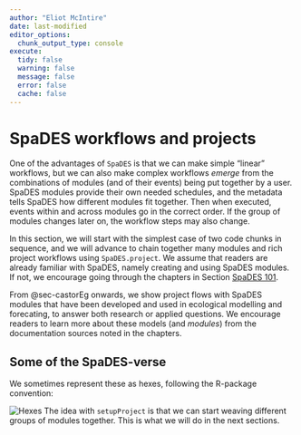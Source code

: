 ```yaml
---
author: "Eliot McIntire"
date: last-modified
editor_options:
  chunk_output_type: console
execute:
  tidy: false
  warning: false
  message: false
  error: false
  cache: false
---
```


# SpaDES workflows and projects

One of the advantages of `SpaDES` is that we can make simple "linear"
workflows, but we can also make complex workflows *emerge* from the
combinations of modules (and of their events) being put together by a
user. SpaDES modules provide their own needed schedules, and the
metadata tells SpaDES how different modules fit together. Then when
executed, events within and across modules go in the correct order. If
the group of modules changes later on, the workflow steps may also
change.

In this section, we will start with the simplest case of two code chunks
in sequence, and we will advance to chain together many modules and rich
project workflows using `SpaDES.project`. We assume that readers are
already familiar with SpaDES, namely creating and using SpaDES modules.
If not, we encourage going through the chapters in Section [SpaDES
101](SpaDESbasics.qmd).

From @sec-castorEg onwards, we show project flows with SpaDES modules
that have been developed and used in ecological modelling and
forecating, to answer both research or applied questions. We encourage
readers to learn more about these models (and *modules*) from the
documentation sources noted in the chapters.

## Some of the SpaDES-verse

We sometimes represent these as hexes, following the R-package convention:

![Hexes](assets/img/Hexes.png)
The idea with `setupProject` is that we can start weaving different groups of modules together. This is what we will do in the next sections.
